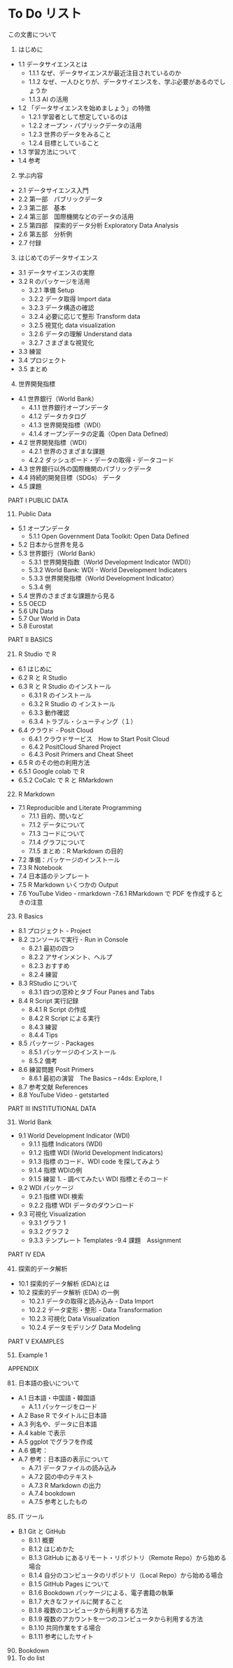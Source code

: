 # To Do リスト {#todo-list}

この文書について

01. はじめに

  - 1.1 データサイエンスとは
    - 1.1.1 なぜ、データサイエンスが最近注目されているのか
    - 1.1.2 なぜ、一人ひとりが、データサイエンスを、学ぶ必要があるのでしょうか
    - 1.1.3 AI の活用
  - 1.2 「データサイエンスを始めましょう」の特徴
    - 1.2.1 学習者として想定しているのは
    - 1.2.2 オープン・パブリックデータの活用
    - 1.2.3 世界のデータをみること
    - 1.2.4 目標としていること
  - 1.3 学習方法について
  - 1.4 参考

02. 学ぶ内容　

  - 2.1 データサイエンス入門
  - 2.2 第一部　パブリックデータ
  - 2.3 第二部　基本
  - 2.4 第三部　国際機関などのデータの活用
  - 2.5 第四部　探索的データ分析 Exploratory Data Analysis
  - 2.6 第五部　分析例
  - 2.7 付録
  
03. はじめてのデータサイエンス

  - 3.1 データサイエンスの実際
  - 3.2 R のパッケージを活用
    - 3.2.1 準備 Setup
    - 3.2.2 データ取得 Import data
    - 3.2.3 データ構造の確認
    - 3.2.4 必要に応じて整形 Transform data
    - 3.2.5 視覚化 data visualization
    - 3.2.6 データの理解 Understand data
    - 3.2.7 さまざまな視覚化
  - 3.3 練習
  - 3.4 プロジェクト
  - 3.5 まとめ

04. 世界開発指標

  - 4.1 世界銀行（World Bank）
    - 4.1.1 世界銀行オープンデータ
    - 4.1.2 データカタログ
    - 4.1.3 世界開発指標（WDI）
    - 4.1.4 オープンデータの定義（Open Data Defined）
  - 4.2 世界開発指標（WDI）
    - 4.2.1 世界のさまざまな課題
    - 4.2.2 ダッシュボード・データの取得・データコード
  - 4.3 世界銀行以外の国際機関のパブリックデータ
  - 4.4 持続的開発目標（SDGs） データ
  - 4.5 課題

PART I PUBLIC DATA

11. Public Data

  - 5.1 オープンデータ
    - 5.1.1 Open Government Data Toolkit: Open Data Defined
  - 5.2 日本から世界を見る
  - 5.3 世界銀行（World Bank）
    - 5.3.1 世界開発指数（World Development Indicator (WDI)）
    - 5.3.2 World Bank: WDI - World Development Indicaters
    - 5.3.3 世界開発指標（World Development Indicator）
    - 5.3.4 例
  - 5.4 世界のさまざまな課題から見る
  - 5.5 OECD
  - 5.6 UN Data
  - 5.7 Our World in Data
  - 5.8 Eurostat

PART II BASICS

21. R Studio で R

  - 6.1 はじめに
  - 6.2 R と R Studio
  - 6.3 R と R Studio のインストール
    - 6.3.1 R のインストール
    - 6.3.2 R Studio の インストール
    - 6.3.3 動作確認
    - 6.3.4 トラブル・シューティング（１）
  - 6.4 クラウド - Posit Cloud
    - 6.4.1 クラウドサービス　How to Start Posit Cloud
    - 6.4.2 PositCloud Shared Project
    - 6.4.3 Posit Primers and Cheat Sheet
  - 6.5 R のその他の利用方法
  - 6.5.1 Google colab で R
  - 6.5.2 CoCalc で R と RMarkdown

22. R Markdown

  - 7.1 Reproducible and Literate Programming
    - 7.1.1 目的、問いなど
    - 7.1.2 データについて
    - 7.1.3 コードについて
    - 7.1.4 グラフについて
    - 7.1.5 まとめ：R Markdown の目的
  - 7.2 準備：パッケージのインストール
  - 7.3 R Notebook
  - 7.4 日本語のテンプレート
  - 7.5 R Markdown いくつかの Output
  - 7.6 YouTube Video - rmarkdown
    -7.6.1 RMarkdown で PDF を作成するときの注意

23. R Basics

  - 8.1 プロジェクト - Project
  - 8.2 コンソールで実行 - Run in Console
    - 8.2.1 最初の四つ
    - 8.2.2 アサインメント、ヘルプ
    - 8.2.3 おすすめ
    - 8.2.4 練習
  - 8.3 RStudio について
    - 8.3.1 四つの窓枠とタブ Four Panes and Tabs
  - 8.4 R Script 実行記録
    - 8.4.1 R Script の作成
    - 8.4.2 R Script による実行
    - 8.4.3 練習
    - 8.4.4 Tips
  - 8.5 パッケージ - Packages
    - 8.5.1 パッケージのインストール
    - 8.5.2 備考
  - 8.6 練習問題 Posit Primers
    - 8.6.1 最初の演習　The Basics – r4ds: Explore, I
  - 8.7 参考文献 References
  - 8.8 YouTube Video - getstarted

PART III INSTITUTIONAL DATA

31. World Bank

  - 9.1 World Development Indicator (WDI)
    - 9.1.1 指標 Indicators (WDI)
    - 9.1.2 指標 WDI (World Development Indicators)
    - 9.1.3 指標 のコード、WDI code を探してみよう
    - 9.1.4 指標 WDIの例
    - 9.1.5 練習 1. - 調べてみたい WDI 指標とそのコード
  - 9.2 WDI パッケージ
    - 9.2.1 指標 WDI 検索
    - 9.2.2 指標 WDI データのダウンロード
  - 9.3 可視化 Visualization
    - 9.3.1 グラフ 1
    - 9.3.2 グラフ 2
    - 9.3.3 テンプレート Templates
  -9.4 課題　Assignment

PART IV EDA

41. 探索的データ解析

- 10.1 探索的データ解析 (EDA)とは
- 10.2 探索的データ解析 (EDA) の一例
    - 10.2.1 データの取得と読み込み - Data Import
    - 10.2.2 データ変形・整形 - Data Transformation
    - 10.2.3 可視化 Data Visualization
    - 10.2.4 データモデリング Data Modeling

PART V EXAMPLES

51. Example 1

APPENDIX

81. 日本語の扱いについて

  - A.1 日本語・中国語・韓国語
    - A.1.1 パッケージをロード
  - A.2 Base R でタイトルに日本語
  - A.3 列名や、データに日本語
  - A.4 kable で表示
  - A.5 ggplot でグラフを作成
  - A.6 備考：
  - A.7 参考：日本語の表示について
    - A.7.1 データファイルの読み込み
    - A.7.2 図の中のテキスト
    - A.7.3 R Markdown の出力
    - A.7.4 bookdown
    - A.7.5 参考としたもの

85. IT ツール

  - B.1 Git と GitHub
    - B.1.1 概要
    - B.1.2 はじめかた
    - B.1.3 GitHub にあるリモート・リポジトリ（Remote Repo）から始める場合
    - B.1.4 自分のコンピュータのリポジトリ（Local Repo）から始める場合
    - B.1.5 GitHub Pages について
    - B.1.6 Bookdown パッケージによる、電子書籍の執筆
    - B.1.7 大きなファイルに関すること
    - B.1.8 複数のコンピュータから利用する方法
    - B.1.9 複数のアカウントを一つのコンピュータから利用する方法
    - B.1.10 共同作業をする場合
    - B.1.11 参考にしたサイト

90. Bookdown
95. To do list